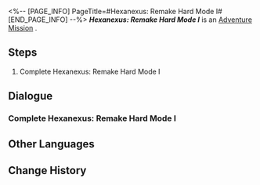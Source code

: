 <%-- [PAGE_INFO]
PageTitle=#Hexanexus: Remake Hard Mode I#
[END_PAGE_INFO] --%>
{{Stub|Dialogue.}}
{{Mission Infobox
|id            = 8025219
|title         = 
|image         = <!--Mission Hexanexus Remake Hard Mode I.png-->
|type          = Adventure
|event_name    = 
|chapter       = 
|requirements  = 
|summary       = <!--official mission summary from Fate's Atlas-->
|characters    = Trailblazer
|startLocation = [[<!--starting world-->]] - [[<!--starting area-->]]
|world         = <!--starting world-->
|area          = <!--starting area-->
|prev          = 
|next          = 
|rewards       = 
}}
'''''Hexanexus: Remake Hard Mode I''''' is an [[Adventure Mission]]<!--in [world]-->.

==Steps==
# Complete Hexanexus: Remake Hard Mode I

<!--
==Gameplay Notes==

--><!--
==Trial Character==

-->
==Dialogue==
{{Stub Dialogue}}
===Complete Hexanexus: Remake Hard Mode I===
{{Mission Description|type=adventure|location=<!--to be added-->|Complete Hexanexus: Remake Hard Mode I}}
{{Dialogue Start}}
:{{tx}}
{{Dialogue End}}

==Other Languages==
{{Other Languages
|en   = Hexanexus: Remake Hard Mode I
|zhs  = 「枘凿六合•Remake」困难模式I
|zht  = 「枘鑿六合•Remake」困難模式I
|ja   = 「枘構立方・リメイク」難易度・困難I
|ko   = 「모순된 결합체•Remake」 어려움 모드 I
|es   = Hexanexus: Reedición: modo difícil&nbsp;I
|fr   = Mode difficile I de l'Hexanexus V2
|ru   = Гексанексус: Remake - Сложный режим I
|th   = Hexanexus: Remake โหมดยาก I
|vi   = "Khối Lục Giác - Remake" Chế Độ Khó I
|de   = Hexanexus: Remake – Schwerer Modus I
|id   = "Hexanexus: Remake" Mode Sulit I
|pt   = Hexanexus: Remake - Modo Difícil I
}}

==Change History==
{{Change History|2.5}}
